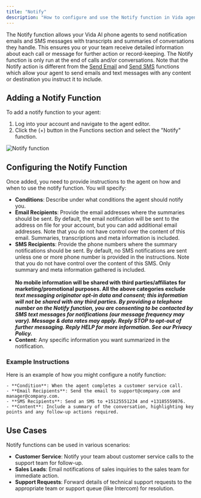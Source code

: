 ```yaml
---
title: "Notify"
description: "How to configure and use the Notify function in Vida agents."
---
```


The Notify function allows your Vida AI phone agents to send notification emails and SMS messages with transcripts and summaries of conversations they handle. This ensures you or your team receive detailed information about each call or message for further action or record-keeping. The Notify function is only run at the end of calls and/or conversations. Note that the Notify action is different from the [Send Email](/functions/send-email) and [Send SMS](/functions/send-sms) functions which allow your agent to send emails and text messages with any content or destination you instruct it to include.

## Adding a Notify Function

To add a notify function to your agent:

1. Log into your account and navigate to the agent editor.
2. Click the (\+) button in the Functions section and select the "Notify" function.

![Notify function](https://vidapublic.s3.us-east-2.amazonaws.com/vida-edit-agent-functions-notify.png)

## Configuring the Notify Function

Once added, you need to provide instructions to the agent on how and when to use the notify function. You will specify:

- **Conditions**: Describe under what conditions the agent should notify you.
- **Email Recipients**: Provide the email addresses where the summaries should be sent. By default, the email notification will be sent to the address on file for your account, but you can add additional email addresses. Note that you do not have control over the content of this email. Summaries, transcriptions and meta information is included.
- **SMS Recipients**: Provide the phone numbers where the summary notifications should be sent. By default, no SMS notifications are sent unless one or more phone number is provided in the instructions. Note that you do not have control over the content of this SMS. Only summary and meta information gathered is included.\
  \
  **No mobile information will be shared with third parties/affiliates for marketing/promotional purposes. All the above categories exclude _text messaging originator opt-in data and consent; this information will not be shared with any third parties. By providing a telephone number on the Notify function, you are consenting to be contacted by SMS text messages for notifications (our message frequency may vary). Message & data rates may apply. Reply STOP to opt-out of further messaging. Reply HELP for more information. See our Privacy Policy._**
- **Content**: Any specific information you want summarized in the notification.

### Example Instructions

Here is an example of how you might configure a notify function:

```plaintext
- **Condition**: When the agent completes a customer service call.
- **Email Recipients**: Send the email to support@company.com and manager@company.com.
- **SMS Recipients**: Send an SMS to +15125551234 and +13185559876.
- **Content**: Include a summary of the conversation, highlighting key points and any follow-up actions required.
```

## Use Cases

Notify functions can be used in various scenarios:

- **Customer Service**: Notify your team about customer service calls to the support team for follow-up.
- **Sales Leads**: Email notifications of sales inquiries to the sales team for immediate action.
- **Support Requests**: Forward details of technical support requests to the appropriate team or support queue (like Intercom) for resolution.